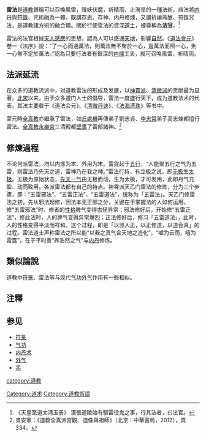 {{道教}}

'''雷法'''是[[道教|道教]]聲稱可以召喚風雷，降妖伏魔，祈晴雨、止澇旱的一種法術。該法將[[内丹|内丹]]與[[符箓|符籙]]、咒術融為一體，既講存思、存神、内丹修煉，又講祈禳斋醮、符籙咒法，是道教諸方術的融合體。關於行使雷法的資深[[道士|道士]]，被尊稱為'''法官'''。<ref>《天皇至道太淸玉册》 漢張道陵始有驅雷役鬼之事，行其法者，曰法官。</ref>

雷法的法官根據[[天人感应|天人感應]]的思想，認為人可以感通[[天地|天地]]，影響[[自然|自然]]。《[[道法会元|道法會元]]》卷一《法序》說：“了一心而通萬法，則萬法無不聚於一心，返萬法而照一心，則一心無不定於萬法。”認為只要行法者有很深的[[内炼|内煉]]工夫，就可召喚風雷，祈晴雨。

==法派延流==
在众多的道教流派中，对道教雷法的形成及发展，以[[神霄派|神霄派]]、[[清微派|清微派]]的贡献最为显著。[[北宋|北宋]]以来，由于众多道门人士的倡导，雷法一度盛行天下，成为道教法术的代表。其法主要载于《道法会元》、《[[清微丹诀|清微丹诀]]》、《[[法海遗珠|法海遗珠]]》等书中。

蒙元時[[全真教|全真教]]亦繼承了雷法，如[[丘處機|丘處機]]再傳弟子劉志貞、[[李志常|李志常]]弟子高志條都擅行雷法。[[全真教|全真教]][[永樂宮|永樂宮]]三清殿都[[壁畫|壁畫]]了雷部諸神。<ref>景安寧：《道教全真派宮觀、造像與祖師》（北京：中華書局，2012），頁334。</ref>

==修煉過程==
不论何派雷法，均以内炼为本、外用为末。雷霆起于[[五行|五行]]，“人能聚五行之气为五雷，则雷法乃先天之道，雷神乃在我之神。”雷法行持，有立极之说，即[[无极|无极]]生[[太极|太极]]。无极为原始状态，[[先天一气|先天一气]]由无极而动，生为太极，才可发用，此即丹气充盈、动而致用。各派雷法都有自己的特点。神霄派天乙门雷法的修炼，分为三个步骤，即：“五雷邪法”、“五雷正法”、“五雷道法”，统称为「五雷法」。天乙门修雷法之初，先从邪法起修，因法本无正邪之分，关键在于掌握法的人如何运用。修“五雷邪法”时，修者的[[性格|性格]]脾气变得古怪异常；邪法修好后，开始修“五雷正法”，修此法时，人的脾气变得异常爆烈；正法修好后，修习「五雷道法」，此时，人的性格变得平淡而祥和。这个过程，即是「以邪入正，以正修道，以道合真」的过程。雷法道士声称雷法之所以能“以我之真气合天地之造化”，“嘘为云雨，嘻为雷霆”，在于平时善“养浩然之气”与[[内丹|内丹]]修炼。

==類似論說==
道教中[[符箓|符箓]]、雷法等与现代[[气功|气功]][[外气|外气]]作用有一些相似。

==注釋==
{{reflist}}

== 参见 ==
*[[符箓|符箓]]
*[[气功|气功]]
*[[内丹术|内丹术]]
*[[外气|外气]]
*[[炁|炁]]

[[Category:道术|Category:道术]]
[[category:道教|category:道教]]
[[Category:道教術語|Category:道教術語]]